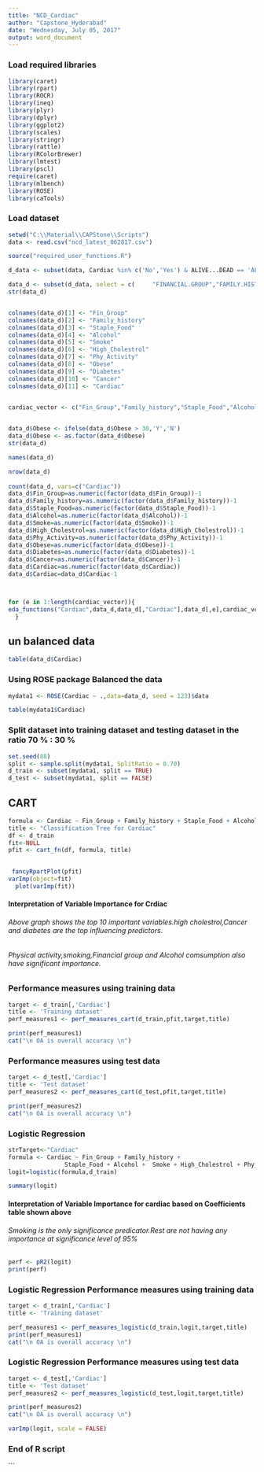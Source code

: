 ---
title: "NCD_Cardiac"
author: "Capstone_Hyderabad"
date: "Wednesday, July 05, 2017"
output: word_document
---



### Load required libraries


```{r }
library(caret)
library(rpart)
library(ROCR)
library(ineq)
library(plyr)
library(dplyr)
library(ggplot2)
library(scales)
library(stringr)
library(rattle)
library(RColorBrewer)
library(lmtest)
library(pscl)
require(caret)
library(mlbench)
library(ROSE)
library(caTools)
```



### Load dataset


```{r}

setwd("C:\\Material\\CAPStone\\Scripts")
data <- read.csv("ncd_latest_062817.csv")

source("required_user_functions.R")

d_data <- subset(data, Cardiac %in% c('No','Yes') & ALIVE...DEAD == 'ALIVE')

data_d <- subset(d_data, select = c(     "FINANCIAL.GROUP","FAMILY.HISTORY","STAPLE.FOOD","ALCOHOL","Known.H.o.Smoking","Cholestrol.High","PhysicalActivity","Obese","Diabetes","Cancer","Cardiac"))
str(data_d)


colnames(data_d)[1] <- "Fin_Group"                      
colnames(data_d)[2] <- "Family_history"                       
colnames(data_d)[3] <- "Staple_Food"                          
colnames(data_d)[4] <- "Alcohol"                              
colnames(data_d)[5] <- "Smoke"                  
colnames(data_d)[6] <- "High_Cholestrol"                      
colnames(data_d)[7] <- "Phy_Activity"                      
colnames(data_d)[8] <- "Obese"                                 
colnames(data_d)[9] <- "Diabetes"                              
colnames(data_d)[10] <- "Cancer"                                
colnames(data_d)[11] <- "Cardiac"                              


cardiac_vector <- c("Fin_Group","Family_history","Staple_Food","Alcohol","Smoke","High_Cholestrol","Phy_Activity","Obese","Diabetes","Cancer")
  

data_d$Obese <- ifelse(data_d$Obese > 30,'Y','N')
data_d$Obese <- as.factor(data_d$Obese)
str(data_d)

names(data_d)

nrow(data_d)
 
count(data_d, vars=c("Cardiac"))
data_d$Fin_Group=as.numeric(factor(data_d$Fin_Group))-1
data_d$Family_history=as.numeric(factor(data_d$Family_history))-1
data_d$Staple_Food=as.numeric(factor(data_d$Staple_Food))-1
data_d$Alcohol=as.numeric(factor(data_d$Alcohol))-1
data_d$Smoke=as.numeric(factor(data_d$Smoke))-1
data_d$High_Cholestrol=as.numeric(factor(data_d$High_Cholestrol))-1
data_d$Phy_Activity=as.numeric(factor(data_d$Phy_Activity))-1
data_d$Obese=as.numeric(factor(data_d$Obese))-1
data_d$Diabetes=as.numeric(factor(data_d$Diabetes))-1
data_d$Cancer=as.numeric(factor(data_d$Cancer))-1
data_d$Cardiac=as.numeric(factor(data_d$Cardiac))
data_d$Cardiac=data_d$Cardiac-1



for (e in 1:length(cardiac_vector)){
eda_functions("Cardiac",data_d,data_d[,"Cardiac"],data_d[,e],cardiac_vector[e])
  }

```

## un balanced data
```{r}
table(data_d$Cardiac)
```
### Using ROSE package Balanced the data
```{r}
mydata1 <- ROSE(Cardiac ~ .,data=data_d, seed = 123)$data

table(mydata1$Cardiac)

```
### Split dataset  into training dataset and testing dataset in the ratio 70 % : 30 %
```{r}

set.seed(88)
split <- sample.split(mydata1, SplitRatio = 0.70)
d_train <- subset(mydata1, split == TRUE)
d_test <- subset(mydata1, split == FALSE)

```





## CART

``` {r}

formula <- Cardiac ~ Fin_Group + Family_history + Staple_Food + Alcohol +  Smoke + High_Cholestrol + Phy_Activity + Obese + Diabetes + Cardiac
title <- "Classification Tree for Cardiac"
df <- d_train
fit<-NULL
pfit <- cart_fn(df, formula, title)

 
 fancyRpartPlot(pfit)
varImp(object=fit)
  plot(varImp(fit))

```

#### Interpretation of Variable Importance for Crdiac
###### Above graph shows the top 10 important variables.high cholestrol,Cancer and diabetes are the top influencing predictors.
###### Physical activity,smoking,Financial group and Alcohol comsumption also have significant importance.


### Performance measures using training data

``` {r}
target <- d_train[,'Cardiac']
title <- 'Training dataset'
perf_measures1 <- perf_measures_cart(d_train,pfit,target,title)

print(perf_measures1)
cat("\n OA is overall accuracy \n")


```

### Performance measures using test data

``` {r}
target <- d_test[,'Cardiac']
title <- 'Test dataset'
perf_measures2 <- perf_measures_cart(d_test,pfit,target,title)

print(perf_measures2)
cat("\n OA is overall accuracy \n")


```






### Logistic Regression

```{r}
strTarget<-"Cardiac"
formula <- Cardiac ~ Fin_Group + Family_history + 
                Staple_Food + Alcohol +  Smoke + High_Cholestrol + Phy_Activity + Obese + Diabetes + Cancer
logit=logistic(formula,d_train)

summary(logit)
```

#### Interpretation of Variable Importance for cardiac based on Coefficients table shown above

###### Smoking is the only significance predicator.Rest are not having any importance at significance level of 95%

```{r}
perf <- pR2(logit)
print(perf)
```


### Logistic Regression Performance measures using training data

``` {r}
target <- d_train[,'Cardiac']
title <- 'Training dataset'

perf_measures1 <- perf_measures_logistic(d_train,logit,target,title)
print(perf_measures1)
cat("\n OA is overall accuracy \n")


```

### Logistic Regression Performance measures using test data

``` {r}
target <- d_test[,'Cardiac']
title <- 'Test dataset'
perf_measures2 <- perf_measures_logistic(d_test,logit,target,title)

print(perf_measures2)
cat("\n OA is overall accuracy \n")

varImp(logit, scale = FALSE)

```











### End of R script


```

